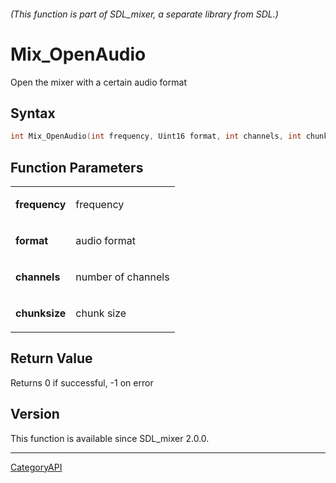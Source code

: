 ====== (This function is part of SDL_mixer, a separate library from SDL.) ======
= Mix_OpenAudio =

Open the mixer with a certain audio format 

== Syntax ==

<syntaxhighlight lang='c'>
int Mix_OpenAudio(int frequency, Uint16 format, int channels, int chunksize);
</syntaxhighlight>

== Function Parameters ==

{|
|'''frequency'''
|frequency
|-
|'''format'''
|audio format
|-
|'''channels'''
|number of channels
|-
|'''chunksize'''
|chunk size
|}

== Return Value ==

Returns 0 if successful, -1 on error

== Version ==

This function is available since SDL_mixer 2.0.0.

----
[[CategoryAPI]]


